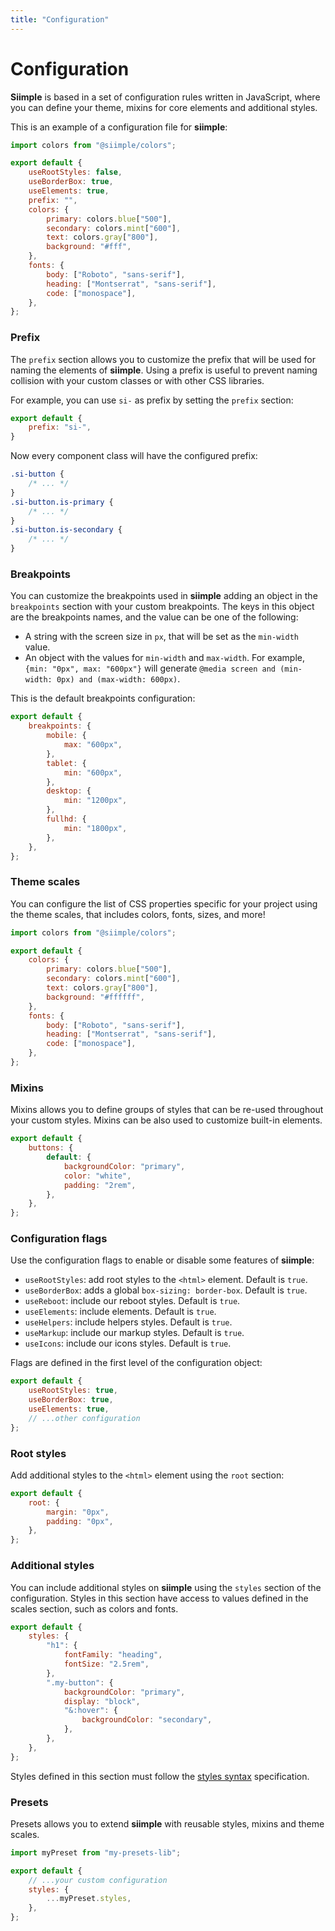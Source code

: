 ```yaml
---
title: "Configuration"
---
```


# Configuration

**Siimple** is based in a set of configuration rules written in JavaScript, where you can define your theme, mixins for core elements and additional styles.

This is an example of a configuration file for **siimple**: 

```js title=siimple.config.js
import colors from "@siimple/colors";

export default {
    useRootStyles: false,
    useBorderBox: true,
    useElements: true,
    prefix: "",
    colors: {
        primary: colors.blue["500"],
        secondary: colors.mint["600"],
        text: colors.gray["800"],
        background: "#fff",
    },
    fonts: {
        body: ["Roboto", "sans-serif"],
        heading: ["Montserrat", "sans-serif"],
        code: ["monospace"],
    },
};
```

### Prefix

The `prefix` section allows you to customize the prefix that will be used for naming the elements of **siimple**. Using a prefix is useful to prevent naming collision with your custom classes or with other CSS libraries.

For example, you can use `si-` as prefix by setting the `prefix` section:

```js title=siimple.config.js
export default {
    prefix: "si-",
}
```

Now every component class will have the configured prefix:

```css
.si-button {
    /* ... */
}
.si-button.is-primary {
    /* ... */
}
.si-button.is-secondary {
    /* ... */
}
```

### Breakpoints

You can customize the breakpoints used in **siimple** adding an object in the `breakpoints` section with your custom breakpoints. The keys in this object are the breakpoints names, and the value can be one of the following:

- A string with the screen size in `px`, that will be set as the `min-width` value.
- An object with the values for `min-width` and `max-width`. For example, `{min: "0px", max: "600px"}` will generate `@media screen and (min-width: 0px) and (max-width: 600px)`.

This is the default breakpoints configuration: 

```js title=siimple.config.js
export default {
    breakpoints: {
        mobile: {
            max: "600px",
        },
        tablet: {
            min: "600px",
        },
        desktop: {
            min: "1200px",
        },
        fullhd: {
            min: "1800px",
        },
    },
};
```

### Theme scales

You can configure the list of CSS properties specific for your project using the theme scales, that includes colors, fonts, sizes, and more!

```js title=siimple.config.js
import colors from "@siimple/colors";

export default {
    colors: {
        primary: colors.blue["500"],
        secondary: colors.mint["600"],
        text: colors.gray["800"],
        background: "#ffffff",
    },
    fonts: {
        body: ["Roboto", "sans-serif"],
        heading: ["Montserrat", "sans-serif"],
        code: ["monospace"],
    },
};
```

### Mixins

Mixins allows you to define groups of styles that can be re-used throughout your custom styles. Mixins can be also used to customize built-in elements.

```js title=siimple.config.js
export default {
    buttons: {
        default: {
            backgroundColor: "primary",
            color: "white",
            padding: "2rem",
        },
    },
};
```

### Configuration flags

Use the configuration flags to enable or disable some features of **siimple**:

- `useRootStyles`: add root styles to the `<html>` element. Default is `true`.
- `useBorderBox`: adds a global `box-sizing: border-box`. Default is `true`.
- `useReboot`: include our reboot styles. Default is `true`.
- `useElements`: include elements. Default is `true`.
- `useHelpers`: include helpers styles. Default is `true`.
- `useMarkup`: include our markup styles. Default is `true`.
- `useIcons`: include our icons styles. Default is `true`.

Flags are defined in the first level of the configuration object:

```js title=siimple.config.js
export default {
    useRootStyles: true,
    useBorderBox: true,
    useElements: true,
    // ...other configuration
};
```

### Root styles

Add additional styles to the `<html>` element using the `root` section: 

```js title=siimple.config.js
export default {
    root: {
        margin: "0px",
        padding: "0px",
    },
};
```

### Additional styles

You can include additional styles on **siimple** using the `styles` section of the configuration. Styles in this section have access to values defined in the scales section, such as colors and fonts.

```js title=siimple.config.js
export default {
    styles: {
        "h1": {
            fontFamily: "heading",
            fontSize: "2.5rem",
        },
        ".my-button": {
            backgroundColor: "primary",
            display: "block",
            "&:hover": {
                backgroundColor: "secondary",
            },
        },
    },
};
```

Styles defined in this section must follow the [styles syntax](/guides/styles) specification.

### Presets

Presets allows you to extend **siimple** with reusable styles, mixins and theme scales. 

```js title=siimple.config.js
import myPreset from "my-presets-lib";

export default {
    // ...your custom configuration
    styles: {
        ...myPreset.styles,
    },
};
```
